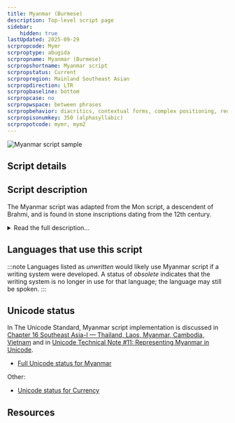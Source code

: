 ```yaml
---
title: Myanmar (Burmese)
description: Top-level script page
sidebar:
    hidden: true
lastUpdated: 2025-09-29
scrpropcode: Mymr
scrproptype: abugida
scrpropname: Myanmar (Burmese)
scrpropshortname: Myanmar script
scrpropstatus: Current
scrpropregion: Mainland Southeast Asian
scrpropdirection: LTR
scrpropbaseline: bottom
scrpropcase: no
scrpropwspace: between phrases
scrpropbehavior: diacritics, contextual forms, complex positioning, reordering, split graphs, required ligatures
scrpropisonumkey: 350 (alphasyllabic)
scrpropotcode: mymr, mym2
---
```



![Myanmar script sample](../images/mymr-sample.png "From the Universal Declaration of Human Rights in Myanmar.")

## Script details

<ScriptDetails />

## Script description

The Myanmar script was adapted from the Mon script, a descendent of Brahmi, and is found in stone inscriptions dating from the 12th century.

<details>
<summary>Read the full description...</summary>It is used for writing the Burmese and Mon languages, both spoken in Myanmar (previously Burma). The two languages differ in how some phonemic values are assigned to letters. The script is also used, with character extensions, to write some of the Karen languages spoken in Myanmar and Thailand.

The script is an abugida, written from left to right. There are thirty-three initial consonants, each consonant containing an inherent [a] vowel (this can be realised as [ə]). Of these, <span lang='xxx-Mymr'>စ, က, တ, ပ, င, န, မ, ဥ and ည</span> commonly also occur at the end of a syllable, although any consonant _can_ be used syllable-finally. Final consonants are written with a virama mark called _asat_, which silences the inherent vowel.

There are two methods for writing multiple adjacent consonants. Consonant letters can be stacked to form vertical consonant clusters. There are four consonant diacritics that can also be attached to the initial consonant to represent initial [h] or medial [j], [r] or [w]. Some letters can take up to three of these diacritics; most can only take one or two.  In addition, the diacritic representing [h] can also indicate that a sonorant consonant is voiceless, and the diacritic representing [j] can indicate that a velar consonant is pronounced as a laminal alveopalatal.<br />
 <br />
Nasal vowels in spoken Burmese contrast with glottal stopped vowels and are represented by nasal consonant symbols with the virama.

Other vowels, apart from inherent [a] or [ə], are written with diacritics above, below, before or after the consonant letter. When a vowel is in initial position, with no preceding consonant to which it can attach, the sign for [ʔ] acts as a vowel support and the vowel diacritic is attached to it. In some cases, especially when writing loanwords of Indian origin, special initial vowel letters are used. There are also special letters for writing non-native sounds, although in spoken Burmese these are not pronounced as they would be in the language from which they were borrowed; they are pronounced as the closest equivalent Burmese letter would be. For example, Burmese does not contain retroflex sounds, so these would be pronounced as the equivalent from the alveolar set, but written differently.

The Burmese tone system contains four tones; high, low, creaky and stopped. Vowels contain an inherent tone, which can be modified by means of vowel diacritics. The stopped tone is never represented using diacritics as it is context-specific; it always and only occurs in syllables ending with [ʔ], which is the only stop consonant that Burmese syllables can end with.

The Myanmar script uses the two Brahmic punctuation marks, _danda_ and _double danda_, corresponding roughly to the Latin comma/semi-colon and full stop, respectively. There is a set of Myanmar digits from 0-9. Spacing conventions are not standardized, although the general practice  is to use spaces to separate one phonological word from another.
</details>

## Languages that use this script

:::note
Languages listed as _unwritten_ would likely use Myanmar script if a writing system were developed. A status of _obsolete_ indicates that the writing system is no longer in use for that language; the language may still be spoken.
:::

<WsList script='Mymr' wsMax='5' />

## Unicode status

In The Unicode Standard, Myanmar script implementation is discussed in [Chapter 16 Southeast Asia-I — Thailand, Laos, Myanmar, Cambodia, Vietnam](https://www.unicode.org/versions/latest/core-spec/chapter-16/#G24999) and in [Unicode Technical Note #11: Representing Myanmar in Unicode](http://www.unicode.org/notes/tn11/).

- [Full Unicode status for Myanmar](/scrlang/unicode/mymr-unicode)


Other:

- [Unicode status for Currency](/scrlang/unicode/x-currency-unicode)


## Resources

<ScriptResources detailSummary='seemore' />

